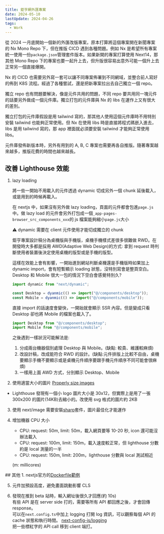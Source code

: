 ```yaml
---
title: 鉅亨網外匯專案
date: 2024-05-10
lastUpdate: 2024-04-26
tags:
  - Work
---
```


從 2024 一月底開始一個新的外匯改版專案，原本打算將這個專案開在新聞專案的 Nx Mono Repo 下，但在推版 CICD 遇到各種問題。例如 Nx 是希望所有專案統一使用一份`package.json`管理套件版本。如果新開的專案打算使用 Next14，那其他 Mono Repo 下的專案也要一起升上去，但升版很容易出意外可能一個升上去正常另一個直接爆開。

Nx 的 CICD 也需要另外寫一套可以讓不同專案佈署到不同網域，並整合前人寫好的佈到 K8S 流程。經過了各種嘗試，還是把新專案拉出去自己獨立一個 repo。

獨立 repo 也有問題要解決，像是元件共用的問題，不同 repo 要共用同一塊元件的話要另外做成一個元件庫。獨立打包的元件庫與 Nx 的 libs 在運作上又有很大的差別。

獨立打包的元件庫假設是用 tailwind 寫的，那其他人使用這個元件庫時不用特別安裝 tailwind 也能夠正常使用。但 Nx 在使用 libs 時是直接將程式碼嵌入進去，libs 是用 tailwind 寫的，那 app 裡面就必須要安裝 tailwind 才能夠正常使用 libs。

元件庫發佈新版本時，另外有用到的 A, B, C 專案也需要再各自推版。隨著專案越來越多，推版花費的時間也越來越長。

## 改善 Lighthouse 效能

1. lazy loading

   將一些一開始不用載入的元件透過 dynamic 切成另外一個 chunk 延後載入，或是用到的時候再載入。

   在 nextjs 中，如果沒有另外做 lazy loading，頁面的元件都會包進`page.js`中。做 lazy load 的元件會另外打包成一個`_app-pages-browser_src_components_xxx`的 js 檔案能夠縮小`page.js`大小

   ⚠️ dynamic 需要在 client 元件使用才能切成獨立的 chunk

   鉅亨專案設計稿分為桌機版與手機版，桌機手機樣式差很多很難做 RWD。在開發時大多都是採用 AWD(Adaptive Web Design)的方式: 拿到 request 時判斷使用者裝置後決定使用桌機的版型或是手機的版型。

   這樣在效能上會有影響，一開始進到網站判斷桌機還是手機版時如果加上 dynamic import，會有短暫顯示 loading 狀態，沒特別寫會是整頁空白。Desktop 和 Mobile 很大一包的情況下空白會感覺特別久?

   ```js
   import dynamic from "next/dynamic";

   const Desktop = dyanmic(() => import("@/components/desktop"));
   const Mobile = dyanmic(() => import("@/components/mobile"));
   ```

   直接 import 的話速度會變快，一開始就會顯示 SSR 內容。但是變成只看 Desktop 卻也將 Mobile 的檔案也載入了。

   ```js
   import Desktop from "@/components/desktop";
   import Mobile from "@/components/mobile";
   ```

   之後遇到一樣狀況可能解法是:

   1. 分成兩台機器個別處理 Desktop 與 Mobile。(缺點: 較貴、維護較麻煩)
   2. 改設計稿，改成能符合 RWD 的設計。(缺點:元件排版上比較不自由，桌機要顯示手機不要顯示或是桌機元件順序要跟手機元件順序不同可能會很麻煩)
   3. 一樣用上面 AWD 方式，分別顯示 Desktop、Mobile

2. 使用適當大小的圖片 [Properly size images](https://developer.chrome.com/docs/lighthouse/performance/uses-responsive-images/?utm_source=lighthouse&utm_medium=devtools)

- Lighthouse 發現有一個小 logo 圖片大小是 30x12，但實際上是用了一張 300x200 的圖片(14KB)去縮小的。改使用 svg 格式的圖片約 2KB

3. 使用 next/image 需要安裝[sharp](https://www.npmjs.com/package/sharp)套件，圖片最佳化才能運作

4. 增加機器 CPU 大小

   - CPU: request: 50m, limit: 50m，載入網頁要等 10-20 秒, icon 還可能沒辦法載入
   - CPU: request: 100m, limit: 150m，載入速度較正常，但 lighthouse 分數約是 local 測量的一半
   - CPU: request: 150m, limit: 200m，lighthouse 分數與 local 測試相近

   (m: millicores)

<span class="comment">## 其他 1. nextjs官方的[Dockerfile範例](https://github.com/vercel/next.js/blob/canary/examples/with-docker/Dockerfile)</span>

5. 元件加預設高度，避免畫面跳動影響 CLS

6. 發現在推到 beta 站時，輸入網址後很久才回應(約 10s)\
   有些 API 是在 server side 打的，需要等所有 API 都回應之後，才會回傳 response。\
   可以在`next.config.ts`中加上 logging 打開 log 資訊，可以觀察每個 API 的 cache 狀態和執行時間。
   [next-config-js/logging](https://nextjs.org/docs/app/api-reference/next-config-js/logging) \
   把一些標紅字的 API call 移到 client 端打。
